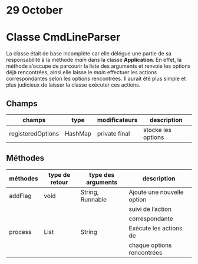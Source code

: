 # 29 October

# Classe CmdLineParser

La classe était de base incomplète car elle délégue une partie de sa
responsabilité à la méthode *main* dans la classe **Application**.
En effet, la méthode s'occupe de parcourir la liste des arguments et renvoie les
options déjà rencontrées, ainsi elle laisse le *main* effectuer les actions
correspondantes selon les options rencontrées.
Il aurait été plus simple et plus judicieux de laisser la classe exécuter ces
actions.

## Champs

| champs            | type    | modificateurs | description        |
|-------------------+---------+---------------+--------------------|
| registeredOptions | HashMap | private final | stocke les options |

## Méthodes

| méthodes | type de retour | type des arguments | description                |
|----------+----------------+--------------------+----------------------------|
| addFlag  | void           | String, Runnable   | Ajoute une nouvelle option |
|          |                |                    | suivi de l'action          |
|          |                |                    | correspondante             |
| process  | List           | String             | Exécute les actions de     |
|          |                |                    | chaque options rencontrées |

